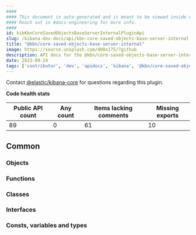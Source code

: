 ```yaml
---
####
#### This document is auto-generated and is meant to be viewed inside our experimental, new docs system.
#### Reach out in #docs-engineering for more info.
####
id: kibKbnCoreSavedObjectsBaseServerInternalPluginApi
slug: /kibana-dev-docs/api/kbn-core-saved-objects-base-server-internal
title: "@kbn/core-saved-objects-base-server-internal"
image: https://source.unsplash.com/400x175/?github
description: API docs for the @kbn/core-saved-objects-base-server-internal plugin
date: 2023-09-24
tags: ['contributor', 'dev', 'apidocs', 'kibana', '@kbn/core-saved-objects-base-server-internal']
---
```




Contact [@elastic/kibana-core](https://github.com/orgs/elastic/teams/kibana-core) for questions regarding this plugin.

**Code health stats**

| Public API count  | Any count | Items lacking comments | Missing exports |
|-------------------|-----------|------------------------|-----------------|
| 89 | 0 | 61 | 10 |

## Common

### Objects
<DocDefinitionList data={kbnCoreSavedObjectsBaseServerInternalObj.common.objects}/>

### Functions
<DocDefinitionList data={kbnCoreSavedObjectsBaseServerInternalObj.common.functions}/>

### Classes
<DocDefinitionList data={kbnCoreSavedObjectsBaseServerInternalObj.common.classes}/>

### Interfaces
<DocDefinitionList data={kbnCoreSavedObjectsBaseServerInternalObj.common.interfaces}/>

### Consts, variables and types
<DocDefinitionList data={kbnCoreSavedObjectsBaseServerInternalObj.common.misc}/>


